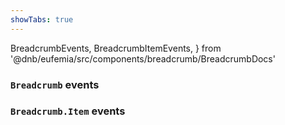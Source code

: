 ```yaml
---
showTabs: true
---
```


  BreadcrumbEvents,
  BreadcrumbItemEvents,
} from '@dnb/eufemia/src/components/breadcrumb/BreadcrumbDocs'

### `Breadcrumb` events

<PropertiesTable props={BreadcrumbEvents} />

### `Breadcrumb.Item` events

<PropertiesTable props={BreadcrumbItemEvents} />
